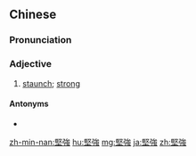{{also|坚强}}
==Chinese==
{{zh-forms|s=坚强}}

===Pronunciation===
{{zh-pron
|m=jiānqiáng
|c=gin1 koeng4
|h=pfs=kiên-khiòng
|mn=kian-kiông
|cat=a
}}

===Adjective===
{{zh-adj}}

# [[staunch]]; [[strong]]

====Antonyms====
* {{zh-l|脆弱}}

{{zh-cat|Elementary}}

[[zh-min-nan:堅強]]
[[hu:堅強]]
[[mg:堅強]]
[[ja:堅強]]
[[zh:堅強]]